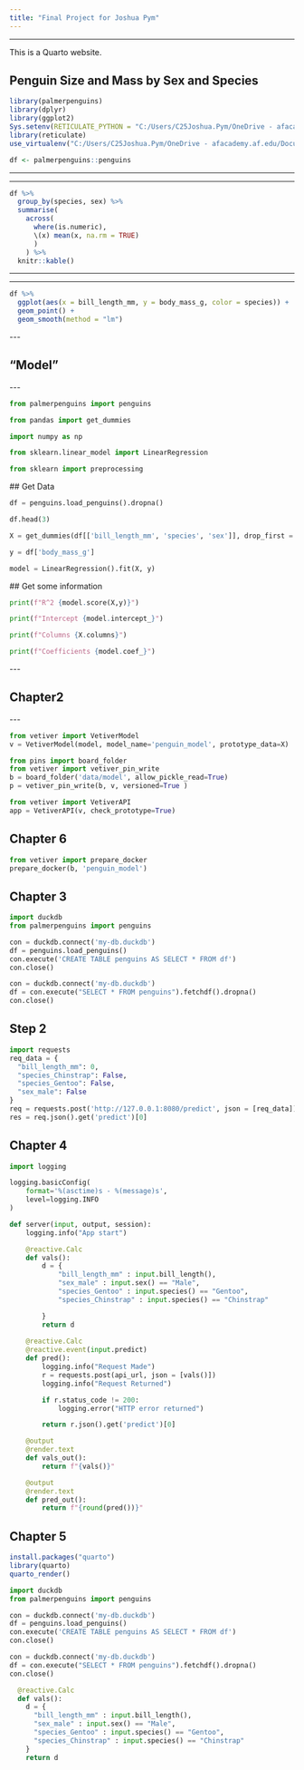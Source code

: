 ```yaml
---
title: "Final Project for Joshua Pym"
---
```


------------------------------------------------------------------------

This is a Quarto website.

## **Penguin Size and Mass by Sex and Species**

```r
library(palmerpenguins)
library(dplyr)
library(ggplot2)
Sys.setenv(RETICULATE_PYTHON = "C:/Users/C25Joshua.Pym/OneDrive - afacademy.af.edu/Documents/Final Project for Joshua Pym/.venv/Scripts/python.exe")
library(reticulate)
use_virtualenv("C:/Users/C25Joshua.Pym/OneDrive - afacademy.af.edu/Documents/Final Project for Joshua Pym/.venv",required=TRUE)

df <- palmerpenguins::penguins
```

------------------------------------------------------------------------

------------------------------------------------------------------------

```r
df %>%
  group_by(species, sex) %>%
  summarise(
    across(
      where(is.numeric), 
      \(x) mean(x, na.rm = TRUE)
      )
    ) %>%
  knitr::kable()

```

------------------------------------------------------------------------

------------------------------------------------------------------------

```r
df %>%
  ggplot(aes(x = bill_length_mm, y = body_mass_g, color = species)) +
  geom_point() + 
  geom_smooth(method = "lm")
```

\-\--

## "Model"

\-\--

```python
from palmerpenguins import penguins

from pandas import get_dummies

import numpy as np

from sklearn.linear_model import LinearRegression

from sklearn import preprocessing
```

\## Get Data

```python
df = penguins.load_penguins().dropna()

df.head(3)
```

```python
X = get_dummies(df[['bill_length_mm', 'species', 'sex']], drop_first = True)

y = df['body_mass_g']

model = LinearRegression().fit(X, y)
```

\## Get some information

```python
print(f"R^2 {model.score(X,y)}")

print(f"Intercept {model.intercept_}")

print(f"Columns {X.columns}")

print(f"Coefficients {model.coef_}")
```

\-\--

## Chapter2

\-\--

```python
from vetiver import VetiverModel
v = VetiverModel(model, model_name='penguin_model', prototype_data=X)
```

```python
from pins import board_folder
from vetiver import vetiver_pin_write
b = board_folder('data/model', allow_pickle_read=True)
p = vetiver_pin_write(b, v, versioned=True )
```

```python
from vetiver import VetiverAPI
app = VetiverAPI(v, check_prototype=True)
```

## Chapter 6

```python
from vetiver import prepare_docker
prepare_docker(b, 'penguin_model')

```

## Chapter 3

```python
import duckdb
from palmerpenguins import penguins

con = duckdb.connect('my-db.duckdb')
df = penguins.load_penguins()
con.execute('CREATE TABLE penguins AS SELECT * FROM df')
con.close()
```

```python
con = duckdb.connect('my-db.duckdb')
df = con.execute("SELECT * FROM penguins").fetchdf().dropna()
con.close()
```

## Step 2

```python
import requests
req_data = {
  "bill_length_mm": 0,
  "species_Chinstrap": False,
  "species_Gentoo": False,
  "sex_male": False
}
req = requests.post('http://127.0.0.1:8080/predict', json = [req_data])
res = req.json().get('predict')[0]
```

## Chapter 4

```python
import logging

logging.basicConfig(
    format='%(asctime)s - %(message)s',
    level=logging.INFO
)
```

```python
def server(input, output, session):
    logging.info("App start")

    @reactive.Calc
    def vals():
        d = {
            "bill_length_mm" : input.bill_length(),
            "sex_male" : input.sex() == "Male",
            "species_Gentoo" : input.species() == "Gentoo", 
            "species_Chinstrap" : input.species() == "Chinstrap"

        }
        return d
    
    @reactive.Calc
    @reactive.event(input.predict)
    def pred():
        logging.info("Request Made")
        r = requests.post(api_url, json = [vals()])
        logging.info("Request Returned")

        if r.status_code != 200:
            logging.error("HTTP error returned")

        return r.json().get('predict')[0]

    @output
    @render.text
    def vals_out():
        return f"{vals()}"

    @output
    @render.text
    def pred_out():
        return f"{round(pred())}"
```

## Chapter 5

```r
install.packages("quarto")
library(quarto)
quarto_render()
```

```python
import duckdb
from palmerpenguins import penguins

con = duckdb.connect('my-db.duckdb')
df = penguins.load_penguins()
con.execute('CREATE TABLE penguins AS SELECT * FROM df')
con.close()
```

```python
con = duckdb.connect('my-db.duckdb')
df = con.execute("SELECT * FROM penguins").fetchdf().dropna()
con.close()
```

```python
  @reactive.Calc
  def vals():
    d = {
      "bill_length_mm" : input.bill_length(),
      "sex_male" : input.sex() == "Male",
      "species_Gentoo" : input.species() == "Gentoo", 
      "species_Chinstrap" : input.species() == "Chinstrap"
    }
    return d
```

```python

```
